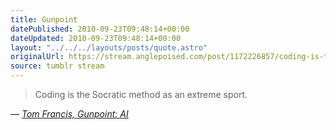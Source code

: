 ```yaml
---
title: Gunpoint
datePublished: 2010-09-23T09:48:14+00:00
dateUpdated: 2010-09-23T09:48:14+00:00
layout: "../../../layouts/posts/quote.astro"
originalUrl: https://stream.anglepoised.com/post/1172226857/coding-is-the-socratic-method-as-an-extreme-sport
source: tumblr stream
---
```


> Coding is the Socratic method as an extreme sport.

— <cite>[Tom Francis, _Gunpoint: AI_](https://www.pentadact.com/2010-09-19-gunpoint-ai/)</cite>
